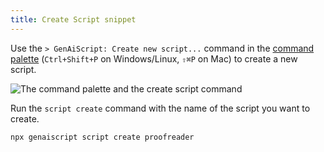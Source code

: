 ```yaml
---
title: Create Script snippet
---
```



<Tabs>
<TabItem label="Visual Studio Code">

Use the `> GenAiScript: Create new script...` command in the [command palette](https://code.visualstudio.com/docs/getstarted/userinterface#_command-palette) 
(`Ctrl+Shift+P` on Windows/Linux, `⇧⌘P` on Mac)
to create a new script.

![The command palette and the create script command](../assets/vscode-create-new-script.png)

</TabItem>
<TabItem label="CLI">

Run the `script create` command with the name of the script you want to create.

```bash
npx genaiscript script create proofreader
```

</TabItem>
</Tabs>
